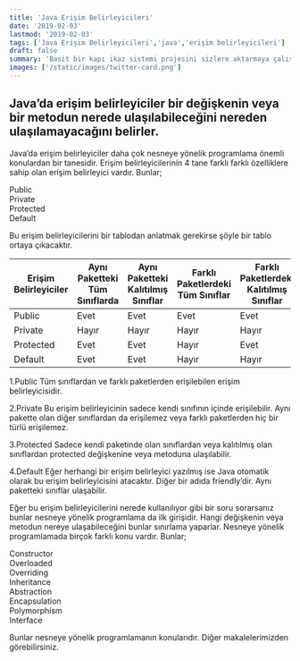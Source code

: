 ```yaml
---
title: 'Java Erişim Belirleyicileri'
date: '2019-02-03'
lastmod: '2019-02-03'
tags: ['Java Erişim Belirleyicileri','java','erişim belirleyicileri']
draft: false
summary: 'Basit bir kapı ikaz sistemi projesini sizlere aktarmaya çalışacağım'
images: ['/static/images/twitter-card.png']
---
```


## Java’da erişim belirleyiciler bir değişkenin veya bir metodun nerede ulaşılabileceğini nereden ulaşılamayacağını belirler.

Java’da erişim belirleyiciler daha çok nesneye yönelik programlama önemli konulardan bir tanesidir. Erişim belirleyicilerinin 4 tane farklı farklı özelliklere sahip olan erişim belirleyici vardır. Bunlar;<br/>

Public <br/>
Private <br/>
Protected <br/>
Default <br/>

Bu erişim belirleyicilerini bir tablodan anlatmak gerekirse şöyle bir tablo ortaya çıkacaktır.

| Erişim Belirleyiciler | Aynı Paketteki Tüm Sınıflarda | Aynı Paketteki Kalıtılmış Sınıflar | Farklı Paketlerdeki Tüm Sınıflar | Farklı Paketlerdeki Kalıtılmış Sınıflar |
|-----------------------|-------------------------------|------------------------------------|----------------------------------|-----------------------------------------|
| Public                | Evet                          | Evet                               | Evet                             | Evet                                    |
| Private               | Hayır                         | Hayır                              | Hayır                            | Hayır                                   |
| Protected             | Evet                          | Evet                               | Hayır                            | Evet                                    |
| Default               | Evet                          | Evet                               | Hayır                            | Hayır                                   |

1.Public
Tüm sınıflardan ve farklı paketlerden erişilebilen erişim belirleyicisidir.

2.Private
Bu erişim belirleyicinin sadece kendi sınıfının içinde erişilebilir. Aynı pakette olan diğer sınıflardan da erişilemez veya farklı paketlerden hiç bir türlü erişilemez.

3.Protected
Sadece kendi paketinde olan sınıflardan veya kalıtılmış olan sınıflardan protected değişkenine veya metoduna ulaşılabilir.

4.Default
Eğer herhangi bir erişim belirleyici yazılmış ise Java otomatik olarak bu erişim belirleyicisini atacaktır. Diğer bir adıda friendly’dir. Aynı paketteki sınıflar ulaşabilir.

Eğer bu erişim belirleyicilerini nerede kullanılıyor gibi bir soru sorarsanız bunlar nesneye yönelik programlama da ilk girişidir. Hangi değişkenin veya metodun nereye ulaşabileceğini bunlar sınırlama yaparlar. Nesneye yönelik programlamada birçok farklı konu vardır. Bunlar;

Constructor<br/>
Overloaded<br/>
Overriding<br/>
Inheritance<br/>
Abstraction<br/>
Encapsulation<br/>
Polymorphism<br/>
Interface<br/>

Bunlar nesneye yönelik programlamanın konularıdır. Diğer makalelerimizden görebilirsiniz.
